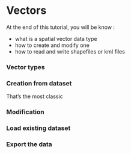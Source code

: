 # Vectors {.unnumbered}

At the end of this tutorial, you will be know :    

- what is a spatial vector data type   
- how to create and modify one  
- how to read and write shapefiles or kml files  


### Vector types


### Creation from dataset
That's the most classic 

### Modification

### Load existing dataset

### Export the data